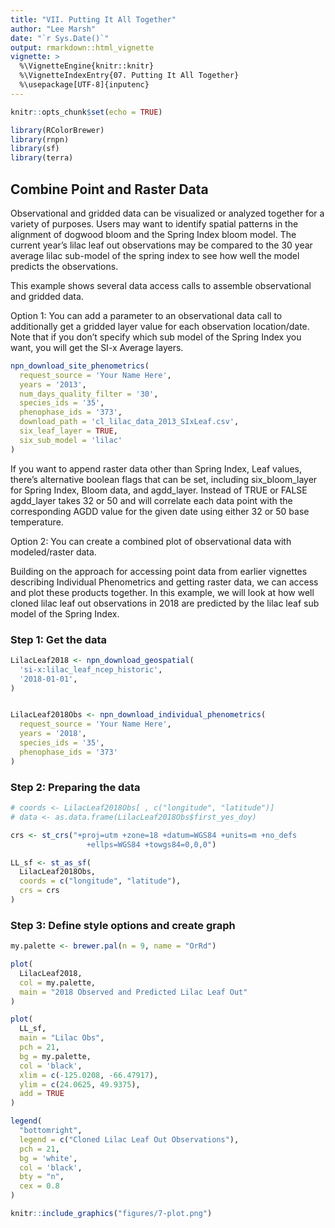 ```yaml
---
title: "VII. Putting It All Together"
author: "Lee Marsh"
date: "`r Sys.Date()`"
output: rmarkdown::html_vignette
vignette: >
  %\VignetteEngine{knitr::knitr}
  %\VignetteIndexEntry{07. Putting It All Together}
  %\usepackage[UTF-8]{inputenc}
---
```


```r
knitr::opts_chunk$set(echo = TRUE)
```
```r
library(RColorBrewer)
library(rnpn)
library(sf)
library(terra)
```


## Combine Point and Raster Data

Observational and gridded data can be visualized or analyzed together for a variety of purposes. Users may want to identify spatial patterns in the alignment of dogwood bloom and the Spring Index bloom model. The current year's lilac leaf out observations may be compared to the 30 year average lilac sub-model of the spring index to see how well the model predicts the observations.

This example shows several data access calls to assemble observational and gridded data.



Option 1: You can add a parameter to an observational data call to additionally get a gridded layer value for each observation location/date. Note that if you don't specify which sub model of the Spring Index you want,  you will get the SI-x Average layers.

```r
npn_download_site_phenometrics(
  request_source = 'Your Name Here', 
  years = '2013',
  num_days_quality_filter = '30', 
  species_ids = '35',
  phenophase_ids = '373', 
  download_path = 'cl_lilac_data_2013_SIxLeaf.csv',
  six_leaf_layer = TRUE,
  six_sub_model = 'lilac'
)
```

If you want to append raster data other than Spring Index, Leaf values, there's alternative boolean flags that can be set, including six_bloom_layer for Spring Index, Bloom data, and agdd_layer. Instead of TRUE or FALSE agdd_layer takes 32 or 50 and will correlate each data point with the corresponding AGDD value for the given date using either 32 or 50 base temperature.




Option 2: You can create a combined plot of observational data with modeled/raster data.

Building on the approach for accessing point data from earlier vignettes describing Individual Phenometrics and getting raster data, we can access and plot these products together. In this example, we will look at how well cloned lilac leaf out observations in 2018 are predicted by the lilac leaf sub model of the Spring Index.

### Step 1: Get the data

```r
LilacLeaf2018 <- npn_download_geospatial(
  'si-x:lilac_leaf_ncep_historic', 
  '2018-01-01', 
)


LilacLeaf2018Obs <- npn_download_individual_phenometrics(
  request_source = 'Your Name Here', 
  years = '2018',
  species_ids = '35',
  phenophase_ids = '373' 
)
```


### Step 2: Preparing the data

```r
# coords <- LilacLeaf2018Obs[ , c("longitude", "latitude")]
# data <- as.data.frame(LilacLeaf2018Obs$first_yes_doy)

crs <- st_crs("+proj=utm +zone=18 +datum=WGS84 +units=m +no_defs 
                 +ellps=WGS84 +towgs84=0,0,0")

LL_sf <- st_as_sf(
  LilacLeaf2018Obs,
  coords = c("longitude", "latitude"),
  crs = crs
)

```


### Step 3: Define style options and create graph

```r
my.palette <- brewer.pal(n = 9, name = "OrRd")

plot(
  LilacLeaf2018, 
  col = my.palette,
  main = "2018 Observed and Predicted Lilac Leaf Out"
)

plot(
  LL_sf,
  main = "Lilac Obs",
  pch = 21,
  bg = my.palette,
  col = 'black',
  xlim = c(-125.0208, -66.47917),
  ylim = c(24.0625, 49.9375),
  add = TRUE
)

legend(
  "bottomright", 
  legend = c("Cloned Lilac Leaf Out Observations"),
  pch = 21,
  bg = 'white',
  col = 'black',
  bty = "n", 
  cex = 0.8
)

```
```r
knitr::include_graphics("figures/7-plot.png")
```
